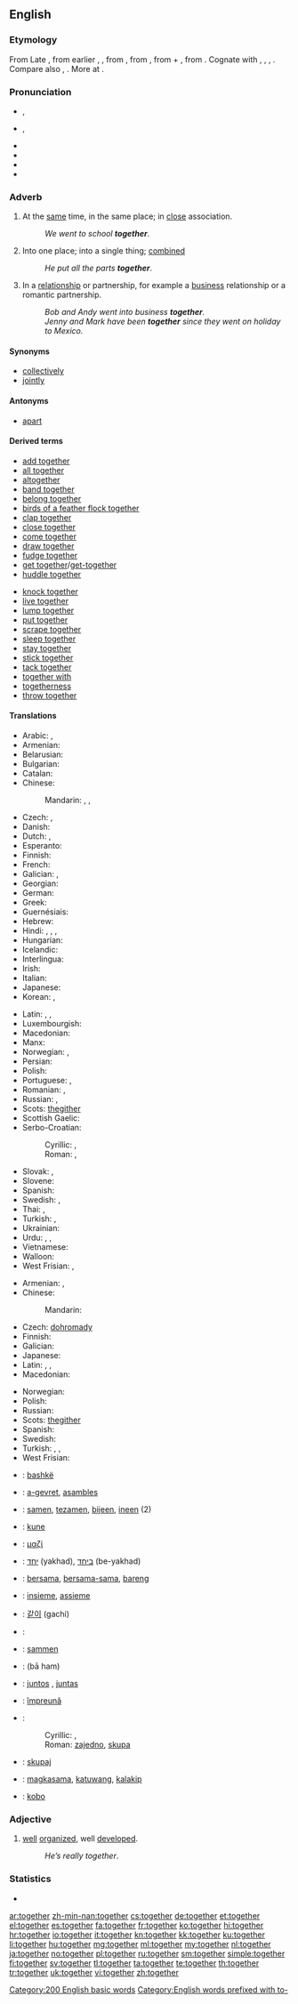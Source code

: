 ==English==
{{wikipedia}}

===Etymology===
From Late {{etyl|enm}} {{term|together|lang=enm}}, from earlier {{term|togedere|lang=enm}}, {{term|togadere|lang=enm}}, from {{etyl|ang}} {{term|togædere|tōgædere|together|lang=ang}}, from {{etyl|gmw}} {{recons|tō-gadara||together|lang=gmw}}, from {{etyl|gem-pro|en}} {{recons|tō||to|lang=gem-pro}} + {{etyl|gem-pro|en}} {{recons|gadar||together|lang=gem-pro}}, from {{etyl|ine-pro|en}} {{recons|gʷhedh-||to keep|lang=ine-pro}}. Cognate with {{etyl|sco|-}} {{term|togiddir|lang=sco}}, {{term|thegither||together|lang=sco}}, {{etyl|ofs|-}} {{term|togadera||together|lang=ofs}}, {{etyl|gmh|-}} {{term|gater||together|lang=gmh}}. Compare also {{etyl|ang|-}} {{term|ætgædere||together|lang=ang}}, {{etyl|ang|-}} {{term|geador|ġeador|together|lang=ang}}. More at {{l|en|gather}}.

===Pronunciation===
* {{a|UK}} {{IPA|/tʊˈɡɛð.ə(ɹ)/|/təˈɡɛð.ə(ɹ)/}}, {{X-SAMPA|/tU"gED.@(r\)/|/t@"gED.@(r\)/}}
* {{a|US}} {{IPA|/tʊˈɡɛðɚ/}}, {{X-SAMPA|/tU"gED@`/}}
* {{audio|en-us-together.ogg|Audio (US)}}
* {{audio|En-uk-together.ogg|Audio (UK)}}
* {{rhymes|ɛðə(r)}}
* {{hyphenation|to|geth|er}}

===Adverb===
{{en-adv|-}}

# At the [[same]] time, in the same place; in [[close]] association.
#: ''We went to school '''together'''''.
# Into one place; into a single thing; [[combined]]
#: ''He put all the parts '''together'''''.
# In a [[relationship]] or partnership, for example a [[business]] relationship or a romantic partnership.
#: ''Bob and Andy went into business '''together'''.''
#: ''Jenny and Mark have been '''together''' since they went on holiday to Mexico.''

====Synonyms====
* [[collectively]]
* [[jointly]]

====Antonyms====
* [[apart]]

====Derived terms====
{{rel-top}}
* [[add together]]
* [[all together]]
* [[altogether]]
* [[band together]]
* [[belong together]]
* [[birds of a feather flock together]]
* [[clap together]]
* [[close together]]
* [[come together]]
* [[draw together]]
* [[fudge together]]
* [[get together]]/[[get-together]]
* [[huddle together]]
{{rel-mid}}
* [[knock together]]
* [[live together]]
* [[lump together]]
* [[put together]]
* [[scrape together]]
* [[sleep together]]
* [[stay together]]
* [[stick together]]
* [[tack together]]
* [[together with]]
* [[togetherness]]
* [[throw together]]
{{rel-bottom}}

====Translations====
{{trans-top|at the same time, in the same place}}
* Arabic: {{t|ar|معا|alt=معًا|tr=má3an}}, {{t|ar|سويا|alt= سويًا|tr=sawíyyan}}
* Armenian: {{t-|hy|միասին|tr=miasin}}
* Belarusian: {{t|be|разам|tr=rázam}}
* Bulgarian: {{t|bg|заедно|tr=záedno}}
* Catalan: {{t|ca|junt}}
* Chinese:
*: Mandarin: {{t-|cmn|一起|tr=yìqǐ|sc=Hani}}, {{t|cmn|共同|tr=gòngtóng|sc=Hani}}, {{t-|cmn|一同|tr=yītóng|sc=Hani}}
* Czech: {{t|cs|společně}}, {{t+|cs|spolu}}
* Danish: {{t-|da|sammen}}
* Dutch: {{t+|nl|samen}}, {{t-|nl|tezamen}}
* Esperanto: {{t-|eo|kune}}
* Finnish: {{t+|fi|yhdessä}}
* French: {{t+|fr|ensemble}}
* Galician: {{t+|gl|xunto}}, {{t-|gl|á vez}}
* Georgian: {{t|ka|ერთობლივად|sc=Geor|tr=ert'oblivad}}
* German: {{t+|de|zusammen}}
* Greek: {{t+|el|μαζί|tr=mazí}}
* Guernésiais: {{tø|roa-grn|ensemblle}}
* Hebrew: {{t-|he|יחד|tr=yachad}}
* Hindi: {{t|hi|एक साथ|tr=ēk sāth}}, {{t|hi|के साथ|tr=ke sāth}}, {{t|hi|साथ|tr=sāth}}, {{t|hi|साथ साथ|tr=sāth sāth|sc=Deva}}
* Hungarian: {{t+|hu|együtt}}
* Icelandic: {{t+|is|saman}}
* Interlingua: {{t|ia|insimul}}
* Irish: {{t|ga|le chéile}}
* Italian: {{t|it|insieme}}
* Japanese: {{t-|ja|一緒に|tr=issho ni}}
* Korean: {{t+|ko|함께|tr=hamkke|sc=Hang}}, {{t+|ko|같이|tr=gachi|sc=Hang}}
{{trans-mid}}
* Latin: {{t|la|insimul}}, {{t|la|idipsum}}, {{t|la|inter se}}
* Luxembourgish: {{t|lb|zesummen}}
* Macedonian: {{t|mk|заедно|tr=záedno}}
* Manx: {{t|gv|ry cheilley}}
* Norwegian: {{t+|no|sammen}}, {{t|no|i lag}}
* Persian: {{t-|fa|با هم|tr=bā ham}}
* Polish: {{t+|pl|razem}}
* Portuguese: {{t+|pt|junto|m}}, {{t+|pt|junta|f}}
* Romanian: {{t|ro|împreună}}, {{t|ro|laolaltă}}
* Russian: {{t+|ru|вместе|tr=vméste}}, {{t+|ru|сообща|tr=soobščá}}
* Scots: [[thegither]]
* Scottish Gaelic: {{t-|gd|cuideachd}}
* Serbo-Croatian:
*: Cyrillic: {{t|sh|заједно|alt=за̏једно|sc=Cyrl}}, {{t|sh|скупа|sc=Cyrl}}
*: Roman: {{t|sh|zajedno|alt=zȁjedno}}, {{t|sh|skupa}}
* Slovak: {{t|sk|spoločne}}, {{t-|sk|spolu}}
* Slovene: {{t+|sl|skupaj}}
* Spanish: {{t-|es|junto}}
* Swedish: {{t+|sv|tillsammans}}, {{t+|sv|ihop}}
* Thai: {{t|th|พร้อม|tr=próm}}, {{t|th|ด้วยกัน|tr=dûay-gan}}
* Turkish: {{t+|tr|birlikte}}, {{t+|tr|beraber}}
* Ukrainian: {{t|uk|разом|tr=rázom}}
* Urdu: {{t|ur|ایک ساتھ|tr=ek sāth|sc=ur-Arab}}, {{t|ur|ساتھ|tr=sāth|sc=ur-Arab}}, {{t|ur|ساتھ ساتھ|tr=sāth sāth|sc=ur-Arab}}
* Vietnamese: {{t|vi|cùng nhau}}
* Walloon: {{t|wa|eshonne}}
* West Frisian: {{t|fy|mei-inoar}}, {{t|fy|meiïnoar}}
{{trans-bottom}}

{{trans-top|into one place}}
* Armenian: {{t-|hy|միասին|tr=miasin}}, {{t|hy|իրար հետ|tr=irar het}}
* Chinese:
*: Mandarin: {{t-|cmn|一起|tr=yìqǐ|sc=Hani}}
* Czech: [[dohromady]]
* Finnish: {{t-|fi|yhteen}}
* Galician: {{t+|gl|xunto}}
* Japanese: {{t-|ja|一緒に|tr=issho ni}}
* Latin: {{t|la|insimul}}, {{t|la|idipsum}}, {{t|la|inter se}}
* Macedonian: {{t|mk|заедно|tr=záedno}}
{{trans-mid}}
* Norwegian: {{t|no|samlet}}
* Polish: {{t+|pl|razem}}
* Russian: {{t+|ru|вместе|tr=vméste}}
* Scots: [[thegither]]
* Spanish: {{t-|es|junto}}
* Swedish: {{t+|sv|tillsammans}}
* Turkish: {{t|tr|bir araya}}, {{t|tr|bir arada}}, {{t+|tr|birlikte}}
* West Frisian: {{t-|fy|gear}}
{{trans-bottom}}

{{checktrans-top}}
* {{ttbc|sq}}: [[bashkë]]
* {{ttbc|br}}: [[a-gevret]], [[asambles]]
* {{ttbc|nl}}: [[samen]], [[tezamen]], [[bijeen]], [[ineen]] (2)
* {{ttbc|eo}}: [[kune]]
* {{ttbc|el}}: [[μαζί]]
* {{ttbc|he}}: [[יחד]] (yakhad), [[ביחד]] (be-yakhad)
* {{ttbc|id}}: [[sama|bersama]], [[sama|bersama-sama]], [[bareng]]
* {{ttbc|it}}: [[insieme]], [[assieme]]
* {{ttbc|ko}}: [[같이]] (gachi)
{{trans-mid}}
* {{ttbc|ku}}: {{ku-Arab|[[پێکه‌وه‌]]}}
* {{ttbc|no}}: [[sammen]]
* {{ttbc|fa}}: {{fa-Arab|[[با هم]]}} (bā ham)
* {{ttbc|pt}}: [[juntos]] {{m}}, [[juntas]] {{f}}
* {{ttbc|ro}}: [[împreună]]
* {{ttbc|sh}}:
*: Cyrillic: {{t|sh|заједно|sc=Cyrl}}, {{t|sh|скупа|sc=Cyrl}}
*: Roman: [[zajedno]], [[skupa]]
* {{ttbc|sl}}: [[skupaj]]
* {{ttbc|tl}}: [[magkasama]], [[katuwang]], [[kalakip]]
* {{ttbc|vo}}: [[kobo]]
{{trans-bottom}}

===Adjective===
{{en-adj}}

# {{colloquial}} [[well]] [[organize]]d, well [[develop]]ed.
#: ''He’s really together''.

===Statistics===
* {{rank|above|received|read|300|together|already|son|death}}

[[Category:200 English basic words]]
[[Category:English words prefixed with to-]]

[[ar:together]]
[[zh-min-nan:together]]
[[cs:together]]
[[de:together]]
[[et:together]]
[[el:together]]
[[es:together]]
[[fa:together]]
[[fr:together]]
[[ko:together]]
[[hi:together]]
[[hr:together]]
[[io:together]]
[[it:together]]
[[kn:together]]
[[kk:together]]
[[ku:together]]
[[li:together]]
[[hu:together]]
[[mg:together]]
[[ml:together]]
[[my:together]]
[[nl:together]]
[[ja:together]]
[[no:together]]
[[pl:together]]
[[ru:together]]
[[sm:together]]
[[simple:together]]
[[fi:together]]
[[sv:together]]
[[tl:together]]
[[ta:together]]
[[te:together]]
[[th:together]]
[[tr:together]]
[[uk:together]]
[[vi:together]]
[[zh:together]]